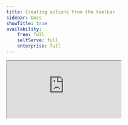 ```yaml
---
title: Creating actions from the toolbar
sidebar: Docs
showTitle: true
availability:
    free: full
    selfServe: full
    enterprise: full
---
```


<iframe
    src="https://www.youtube-nocookie.com/embed/2jQco8hEvTI?start=250"
    className="rounded shadow-xl order-2 md:order-3"
/>
<Caption>See how to create actions from the toolbar in our demo video</Caption>

The toolbar enables you to easily create [actions](/docs/data/actions) by clicking elements directly on your website. 

To do this, click on the 🔍 Inspect button on the toolbar. This will add a blue overlay to your website. Then, if you click on an element, you will be shown the option to create an action from it.

![How to create a new action using the toolbar](../../images/products/product-analytics/toolbar-create-new-action.mp4)

You can also create a more advanced action using the following additional options:

### 1. Add another element

If you want your action to cover more than one element, you can click 'Add another element' right above 'Create Action'. 

This is an `OR` operation, meaning that the action will be recorded if either Element A _or_ Element B are clicked. 

This is useful if you have various buttons that take you to the same page, for instance, and only care that the user clicks one of them. A common use case for this is leveraging the action as a [funnel step](/docs/user-guides/funnels). 

### 2. Element filters

These are used by PostHog to find the specific element you're creating the action for. 

- **Link target:** Where a click on the element leads to (if available).

- **Text:** Inner text of the element (if available).

- **Page URL:** If you have the same element at the same position in various pages (e.g. navbar elements), the default action will capture them all. To prevent this, you can set an exact URL or specify a pattern for pages where this exact action should be recorded.

- **Selector:** Path to the element on the page. If you're not happy with the selector PostHog is using automatically, you could, for example, select elements based on their `id` or `data-attr`. You can type a selector into the "Selector" field in the action creation modal to do this.

![The create action modal showing the selector text box being used to edit the selector](../../images/tutorials/toolbar/type-it.mp4)

Or in the same modal, click "Edit the selector" to use our element picker to build the selector you want.

![The selector modal being used to discover the more meaningful selector](../../images/tutorials/toolbar/toolbar-selector-edit.gif)

## Viewing your existing actions

You can view your existing actions on your page by clicking the "Actions" button on the Toolbar. This will highlight any elements that are associated with an action. This is a useful way to check that elements are associated with the correct actions.

By clicking on a specific element, you can update or delete the action.

The number in the green box on the top left of the element is the **action's index** in your list of actions (and **does not** represent how many times that action was triggered). The number in the yellow box next to the "Actions" button in the toolbar represents the total number of actions you have created.

![Viewing actions in the toolbar](../../images/products/product-analytics/toolbar-view-actions.png)
